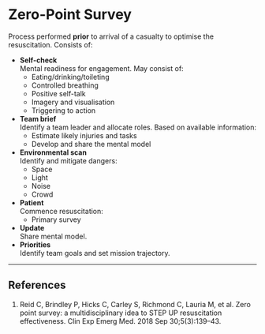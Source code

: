 # Zero-Point Survey


Process performed **prior** to arrival of a casualty to optimise the resuscitation. Consists of:

* **Self-check**\
Mental readiness for engagement. May consist of:
	* Eating/drinking/toileting
	* Controlled breathing
	* Positive self-talk
	* Imagery and visualisation
	* Triggering to action
* **Team brief**\
Identify a team leader and allocate roles. Based on available information:
	* Estimate likely injuries and tasks
	* Develop and share the mental model
* **Environmental scan**\
Identify and mitigate dangers:
	* Space
	* Light
	* Noise
	* Crowd
* **Patient**  
Commence resuscitation:
	* Primary survey
* **Update**\
Share mental model.
* **Priorities**\
Identify team goals and set mission trajectory.


---

## References


1. Reid C, Brindley P, Hicks C, Carley S, Richmond C, Lauria M, et al. Zero point survey: a multidisciplinary idea to STEP UP resuscitation effectiveness. Clin Exp Emerg Med. 2018 Sep 30;5(3):139–43. 
